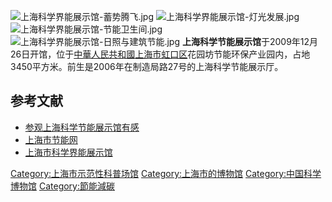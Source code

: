 {{expand|time=2013-08-04T18:33:18+00:00}}
{{Infobox Museum
 |name          = 上海科学节能展示馆
 |image         = 上海科学节能展示馆.jpg
 |imagesize     = 260
 |caption       = 
 |map_type      = 
 |map_caption   = 
 |latitude      = 
 |longitude     = 
 |established   = 2009年12月26日
 |dissolved     = 
 |location      =  {{flagicon|CHN}}[[上海市|上海市]][[虹口区|虹口区]][[花园路|花园路]]171号A1
 |type          = 
 |visitors      = 
 |director      = 
 |curator       = 
 |publictransit

 |openinghours  =每周三、六10：00-16：00 

 |website       = [http://www.shjxdw.cn/agzyjyjd/agzyjyjdjb/2012/0813/19e19d3a-39c2-4fae-8562-671b1648c80f.shtml 上海科学节能展示馆]
}}

[[File:上海科学界能展示馆-蓄势腾飞.jpg|thumb]]
[[File:上海科学界能展示馆-灯光发展.jpg|thumb]]
[[File:上海科学界能展示馆-节能卫生间.jpg|thumb]]
[[File:上海科学界能展示馆-日照与建筑节能.jpg|thumb]]
'''上海科学节能展示馆'''于2009年12月26日开馆，位于[[中華人民共和國|中華人民共和國]][[上海市|上海市]][[虹口区|虹口区]]花园坊节能环保产业园内，占地3450平方米。前生是2006年在制造局路27号的上海科学节能展示厅。

== 参考文献 ==
{{Reflist}}
* [http://blog.sina.com.cn/s/blog_6946f3200100kd9b.html 参观上海科学节能展示馆有感]{{Wayback|url=http://blog.sina.com.cn/s/blog_6946f3200100kd9b.html |date=20190511194504 }}
* [https://archive.is/20130805002913/http://www.shjn.gov.cn/content.jsp?id=1213 上海市节能网]
* [http://www.shjxdw.cn/agzyjyjd/agzyjyjdjb/2012/0813/19e19d3a-39c2-4fae-8562-671b1648c80f.shtml 上海市科学界能展示馆]{{Wayback|url=http://www.shjxdw.cn/agzyjyjd/agzyjyjdjb/2012/0813/19e19d3a-39c2-4fae-8562-671b1648c80f.shtml |date=20160305230853 }}

{{上海市专题性科普场馆}}
[[Category:上海市示范性科普场馆|Category:上海市示范性科普场馆]]
[[Category:上海市的博物馆|Category:上海市的博物馆]]
[[Category:中国科学博物馆|Category:中国科学博物馆]]
[[Category:節能減碳|Category:節能減碳]]